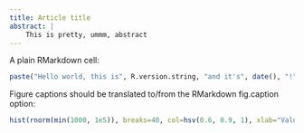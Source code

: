 ```yaml
---
title: Article title
abstract: |
	This is pretty, ummm, abstract
---
```


A plain RMarkdown cell:

```r
paste("Hello world, this is", R.version.string, "and it's", date(), "!")
```

Figure captions should be translated to/from the RMarkdown fig.caption option:

```r
hist(rnorm(min(1000, 1e5)), breaks=40, col=hsv(0.6, 0.9, 1), xlab="Value", main="")
```
